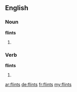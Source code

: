 ==English==

===Noun===
'''flints'''

# {{plural of|[[flint]]}}

===Verb===
'''flints'''

# {{third-person singular of|[[flint]]}}

[[ar:flints]]
[[de:flints]]
[[fr:flints]]
[[my:flints]]